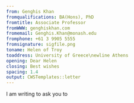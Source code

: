 ```yaml
---
from: Genghis Khan
fromqualifications: BA(Hons), PhD
fromtitle: Associate Professor
fromWWW: genghiskhan.com
fromemail: Genghis.Khan@monash.edu
fromphone: +61 3 9905 5555
fromsignature: sigfile.png
toname: Helen of Troy
toaddress: University of Greece\newline Athens
opening: Dear Helen
closing: Best wishes
spacing: 1.4
output: CWSTemplates::letter
---
```


I am writing to ask you to \dots

